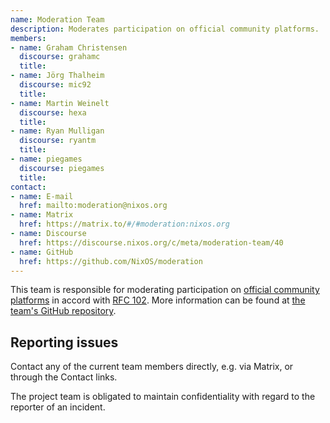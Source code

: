 ```yaml
---
name: Moderation Team
description: Moderates participation on official community platforms.
members:
- name: Graham Christensen
  discourse: grahamc
  title:
- name: Jörg Thalheim
  discourse: mic92
  title:
- name: Martin Weinelt
  discourse: hexa
  title:
- name: Ryan Mulligan
  discourse: ryantm
  title:
- name: piegames
  discourse: piegames
  title:
contact:
- name: E-mail
  href: mailto:moderation@nixos.org
- name: Matrix
  href: https://matrix.to/#/#moderation:nixos.org
- name: Discourse
  href: https://discourse.nixos.org/c/meta/moderation-team/40
- name: GitHub
  href: https://github.com/NixOS/moderation
---
```


This team is responsible for moderating participation on [official community
platforms](/community/#platforms) in accord with [RFC
102](https://github.com/NixOS/rfcs/blob/master/rfcs/0102-moderation-team.md).
More information can be found at [the team's GitHub
repository](https://github.com/NixOS/moderation).

## Reporting issues

Contact any of the current team members directly, e.g. via Matrix, or through
the Contact links.

The project team is obligated to maintain confidentiality with regard to the
reporter of an incident.

